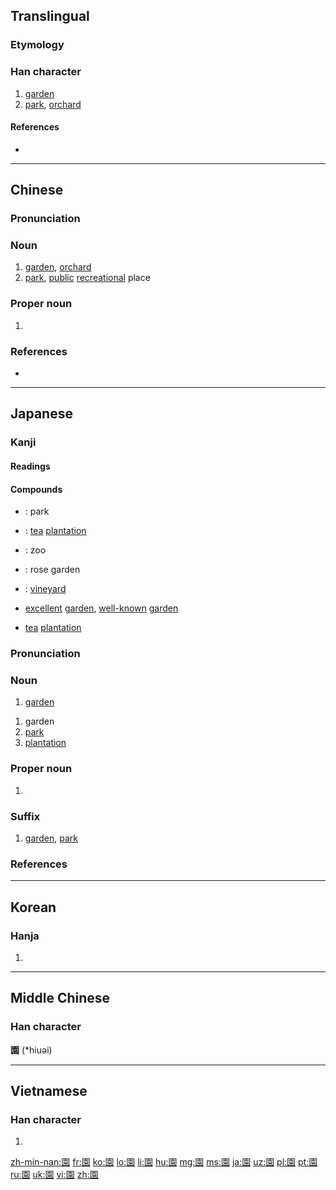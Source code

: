 {{also|园}}
==Translingual==

===Etymology===
{{Han compound|囗|袁|c1=s|c2=p|t1=fence|ls=psc}}

===Han character===
{{Han char|rn=31|rad=囗|as=10|sn=13|four=60232|canj=WGRV|ids=⿴囗袁}}

# [[garden]]
# [[park]], [[orchard]]

====References====
* {{Han ref|kx=0220.080|dkj=04818|dj=0451.130|hdz=10723.040|uh=5712|ud=22290|bh=B6E9|bd=46825}}

----

==Chinese==
{{zh-forms|s=园}}

===Pronunciation===
{{zh-pron
|m=yuán
|c=jyun4
|h=pfs=yèn
|mn=hn̂g
|oc=y
|mc=y
|cat=n,pn}}

===Noun===
{{zh-noun}}

# [[garden]], [[orchard]]
# [[park]], [[public]] [[recreational]] place

===Proper noun===
{{zh-proper noun}}

# {{surname|lang=zh}}

===References===
* {{cite web
| url = http://www.mdbg.net/chindict/chindict.php?page=worddict&wdrst=0&wdqb=園
| title = 園
| work = MDBG English to Chinese dictionary ( Based on CC-CEDICT )
| language = Mandarin/English
| accessdate = 2014-02-24}}

----

==Japanese==

===Kanji===
{{ja-kanji|grade=2|rs=囗10}}

====Readings====
{{ja-readings
|goon=[[おん]] (on) < [[をん]] (won)
|kanon=[[えん]] (en) < [[ゑん]] (wen)
|kun=[[その]] (sono)}}

====Compounds====
{{der-top|Compounds}}
* {{ja-r|公園|こうえん}}: park
* {{ja-r|茶園|ちゃえん}}: [[tea]] [[plantation]]
* {{ja-r|動物園|どうぶつえん}}: zoo
* {{ja-r|薔薇園|ばらえん}}: rose garden
* {{ja-r|葡萄園|ぶどうえん}}: [[vineyard]]
* {{ja-r|名園|めいえん}} [[excellent]] [[garden]], [[well-known]] [[garden]]
* {{ja-r|茗園|めいえん}} [[tea]] [[plantation]]
{{der-bottom}}

{{ja-kanjitab|えん|yomi=o}}

===Pronunciation===
{{ja-pron|yomi=kanon|えん|acc=1|acc_ref=DJR}}

===Noun===
{{ja-noun|えん|hhira=ゑん}}

# [[garden]]

{{ja-noun|その}}

# garden
# [[park]]
# [[plantation]]

===Proper noun===
{{ja-pos|その|proper}}

# {{surname|lang=ja|sort=その}}

===Suffix===
{{ja-pos|suffix|えん|hhira=ゑん}}

# [[garden]], [[park]]

===References===
<references/>

----

==Korean==

===Hanja===
{{ko-hanja|hangeul=[[원]]|rv=won|mr=wŏn}}

# {{defn|lang=ko|sort=囗10}}

----

==Middle Chinese==

===Han character===
'''園''' (*hiuəi)<!--note: asterisk indicates that this character appears more than four times in the Tang Dynasty corpus of literature-->

----

==Vietnamese==

===Han character===
{{vi-hantu|[[viên]], [[vườn]]|rs=囗10}}

# {{defn|lang=vi|sort=囗10}}

[[zh-min-nan:園]]
[[fr:園]]
[[ko:園]]
[[lo:園]]
[[li:園]]
[[hu:園]]
[[mg:園]]
[[ms:園]]
[[ja:園]]
[[uz:園]]
[[pl:園]]
[[pt:園]]
[[ru:園]]
[[uk:園]]
[[vi:園]]
[[zh:園]]